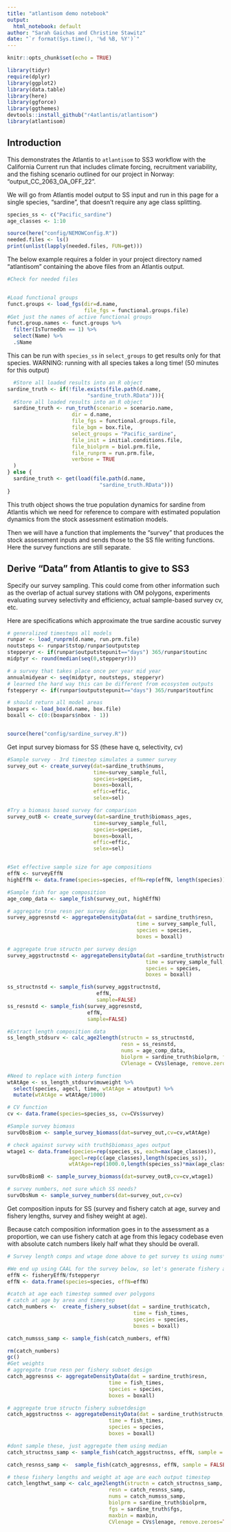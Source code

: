 ```yaml
---
title: "atlantisom demo notebook"
output: 
  html_notebook: default
author: "Sarah Gaichas and Christine Stawitz"
date: "`r format(Sys.time(), '%d %B, %Y')`"
---
```


```r
knitr::opts_chunk$set(echo = TRUE)
```

```r
library(tidyr)
require(dplyr)
library(ggplot2)
library(data.table)
library(here)
library(ggforce)
library(ggthemes)
devtools::install_github("r4atlantis/atlantisom")
library(atlantisom)
```

## Introduction

This demonstrates the Atlantis to `atlantisom` to SS3 workflow with the California Current run that includes climate forcing, recruitment variability, and the fishing scenario outlined for our project in Norway: "output_CC_2063_OA_OFF_22". 

We will go from Atlantis model output to SS input and run in this page for a single species, "sardine", that doesn't require any age class splitting. 


```r

species_ss <- c("Pacific_sardine")
age_classes <- 1:10

source(here("config/NEMOWConfig.R"))
needed.files <- ls()
print(unlist(lapply(needed.files, FUN=get)))

```

The below example requires a folder in your project directory named "atlantisom" containing the above files from an Atlantis output.

```r
#Check for needed files


#Load functional groups
funct.groups <- load_fgs(dir=d.name,
                         file_fgs = functional.groups.file)
#Get just the names of active functional groups
funct.group.names <- funct.groups %>% 
  filter(IsTurnedOn == 1) %>%
  select(Name) %>%
  .$Name

```

This can be run with `species_ss` in `select_groups` to get results only for that species. WARNING: running with all species takes a long time! (50 minutes for this output)

```r
  #Store all loaded results into an R object
sardine_truth <- if(!file.exists(file.path(d.name, 
                          "sardine_truth.RData"))){
  #Store all loaded results into an R object
  sardine_truth <- run_truth(scenario = scenario.name,
                     dir = d.name,
                     file_fgs = functional.groups.file,
                     file_bgm = box.file,
                     select_groups = "Pacific_sardine",
                     file_init = initial.conditions.file,
                     file_biolprm = biol.prm.file,
                     file_runprm = run.prm.file,
                     verbose = TRUE
  )
} else {
  sardine_truth <- get(load(file.path(d.name,
                              "sardine_truth.RData")))
}

```

This truth object shows the true population dynamics for sardine from Atlantis which we need for reference to compare with estimated population dynamics from the stock assessment estimation models. 

Then we will have a function that implements the "survey" that produces the stock assessment inputs and sends those to the SS file writing functions. Here the survey functions are still separate.


## Derive “Data” from Atlantis to give to SS3

Specify our survey sampling. This could come from other information such as the overlap of actual survey stations with OM polygons, experiments evaluating survey selectivity and efficiency, actual sample-based survey cv, etc. 

Here are specifications which approximate the true sardine acoustic survey

```r

# generalized timesteps all models
runpar <- load_runprm(d.name, run.prm.file)
noutsteps <- runpar$tstop/runpar$outputstep
stepperyr <- if(runpar$outputstepunit=="days") 365/runpar$toutinc
midptyr <- round(median(seq(0,stepperyr)))

# a survey that takes place once per year mid year
annualmidyear <- seq(midptyr, noutsteps, stepperyr)
# learned the hard way this can be different from ecosystem outputs
fstepperyr <- if(runpar$outputstepunit=="days") 365/runpar$toutfinc

# should return all model areas
boxpars <- load_box(d.name, box.file)
boxall <- c(0:(boxpars$nbox - 1))


source(here("config/sardine_survey.R"))

```

Get input survey biomass for SS (these have q, selectivity, cv)

```r

#Sample survey - 3rd timestep simulates a summer survey
survey_out <- create_survey(dat=sardine_truth$nums, 
                            time=survey_sample_full, 
                            species=species, 
                            boxes=boxall, 
                            effic=effic, 
                            selex=sel)

#Try a biomass based survey for comparison
survey_outB <- create_survey(dat=sardine_truth$biomass_ages,
                            time=survey_sample_full,
                            species=species,
                            boxes=boxall,
                            effic=effic,
                            selex=sel)


#Set effective sample size for age compositions
effN <- surveyEffN
highEffN <- data.frame(species=species, effN=rep(effN, length(species)))

#Sample fish for age composition
age_comp_data <- sample_fish(survey_out, highEffN)

# aggregate true resn per survey design
survey_aggresnstd <- aggregateDensityData(dat = sardine_truth$resn,
                                          time = survey_sample_full,
                                          species = species,
                                          boxes = boxall)

# aggregate true structn per survey design
survey_aggstructnstd <- aggregateDensityData(dat =sardine_truth$structn,
                                             time = survey_sample_full,
                                             species = species,
                                             boxes = boxall)

ss_structnstd <- sample_fish(survey_aggstructnstd,
                             effN,
                             sample=FALSE)
ss_resnstd <- sample_fish(survey_aggresnstd,
                          effN,
                          sample=FALSE)

#Extract length composition data
ss_length_stdsurv <- calc_age2length(structn = ss_structnstd,
                                     resn = ss_resnstd,
                                     nums = age_comp_data,
                                     biolprm = sardine_truth$biolprm, fgs = sardine_truth$fgs,
                                     CVlenage = CVs$lenage, remove.zeroes=TRUE)

#Need to replace with interp function
wtAtAge <- ss_length_stdsurv$muweight %>%
  select(species, agecl, time, wtAtAge = atoutput) %>%
  mutate(wtAtAge = wtAtAge/1000)

# CV function
cv <- data.frame(species=species_ss, cv=CVs$survey)

#Sample survey biomass
survObsBiom <- sample_survey_biomass(dat=survey_out,cv=cv,wtAtAge)

# check against survey with truth$biomass_ages output
wtage1 <- data.frame(species=rep(species_ss, each=max(age_classes)),
                    agecl=rep(c(age_classes),length(species_ss)),
                    wtAtAge=rep(1000.0,length(species_ss)*max(age_classes)))

survObsBiomB <- sample_survey_biomass(dat=survey_outB,cv=cv,wtage1)

# survey numbers, not sure which SS needs?
survObsNum <- sample_survey_numbers(dat=survey_out,cv=cv)


```


Get composition inputs for SS (survey and fishery catch at age, survey and fishery lengths, survey and fishey weight at age).

Because catch composition information goes in to the assessment as a proportion, we can use fishery catch at age from this legacy codebase even with absolute catch numbers likely half what they should be overall.


```r

# Survey length comps and wtage done above to get survey ts using nums*wtage approach

#We end up using CAAL for the survey below, so let's generate fishery age comps instead
effN <- fisheryEffN/fstepperyr
effN <- data.frame(species=species, effN=effN)

#catch at age each timestep summed over polygons
# catch at age by area and timestep
catch_numbers <-  create_fishery_subset(dat = sardine_truth$catch,
                                         time = fish_times,
                                         species = species,
                                         boxes = boxall)

catch_numsss_samp <- sample_fish(catch_numbers, effN)

rm(catch_numbers)
gc()
#Get weights
# aggregate true resn per fishery subset design
catch_aggresnss <- aggregateDensityData(dat = sardine_truth$resn,
                                 time = fish_times,
                                 species = species,
                                 boxes = boxall)

# aggregate true structn fishery subsetdesign
catch_aggstructnss <- aggregateDensityData(dat = sardine_truth$structn,
                                 time = fish_times,
                                 species = species,
                                 boxes = boxall)

#dont sample these, just aggregate them using median
catch_structnss_samp <- sample_fish(catch_aggstructnss, effN, sample = FALSE)

catch_resnss_samp <-  sample_fish(catch_aggresnss, effN, sample = FALSE)

# these fishery lengths and weight at age are each output timestep
catch_lengthwt_samp <- calc_age2length(structn = catch_structnss_samp,
                                 resn = catch_resnss_samp,
                                 nums = catch_numsss_samp,
                                 biolprm = sardine_truth$biolprm, 
                                 fgs = sardine_truth$fgs,
                                 maxbin = maxbin,
                                 CVlenage = CVs$lenage, remove.zeroes=TRUE)


```

